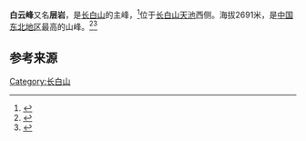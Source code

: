 {{Infobox mountain
| Name = 白云峰
| Elevation = {{convert|2691|m|ft|0}}
| Location = 长白山
}}

'''白云峰'''又名'''层岩'''，是[[长白山|长白山]]的主峰，<ref>{{Cite book|title=吉林风物志|last=|first=|publisher=吉林文史出版社|year=1985|isbn=|location=|pages=}}</ref>{{rp|32}}位于[[长白山天池|长白山天池]]西侧。海拔2691米，是[[中国东北地区|中国东北地区]]最高的山峰。<ref>{{Cite book|title=中华人民共和国地名词典：吉林省|author=杨光浴|location=北京|publisher=商务印书馆|year=1994|isbn=9787100017077|volume=3}}</ref>{{rp|293}}<ref>{{Cite web|url=http://ta.harbin.gov.cn/FJMS/2009/06/09/100417744.htm|title=长白山|accessdate=2017-01-19|author=|date=2012-12-05|publisher=哈尔滨市旅游局|archive-url=https://web.archive.org/web/20131004150859/http://ta.harbin.gov.cn/FJMS/2009/06/09/100417744.htm|archive-date=2013-10-04|dead-url=yes}}</ref>

== 参考来源 ==

[[Category:长白山|Category:长白山]]